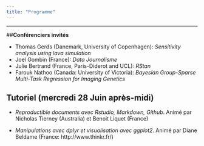 ```yaml
---
title: "Programme"
---
```


***

##**Conférenciers invités ** 
  
- Thomas Gerds (Danemark, University of Copenhagen): *Sensitivity analysis using lava simulation*
- Joel Gombin (France): *Data Journalisme*
- Julie Bertrand (France, Paris-Diderot and UCL): *RStan*
- Farouk Nathoo (Canada: University of Victoria): *Bayesian Group-Sparse Multi-Task Regression for Imaging Genetics*

## **Tutoriel (mercredi 28 Juin après-midi)**

- *Reproductible documents avec Rstudio, Markdown, Github*. Animé par Nicholas Tierney (Australia) et Benoit Liquet (France)

- *Manipulations avec dplyr et visualisation avec ggplot2*. Animé par Diane Beldame (France: http://www.thinkr.fr/)


